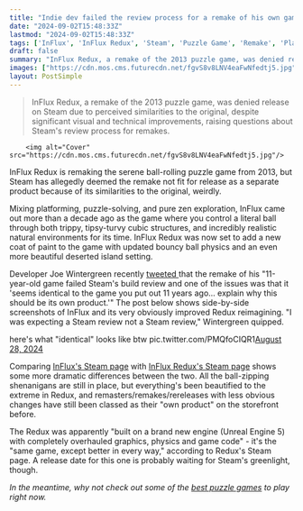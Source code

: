 ```yaml
---
title: "Indie dev failed the review process for a remake of his own game because Steam allegedly said it 'seems identical to the game you put out 11 years ago'"
date: "2024-09-02T15:48:33Z"
lastmod: "2024-09-02T15:48:33Z"
tags: ['InFlux', 'InFlux Redux', 'Steam', 'Puzzle Game', 'Remake', 'Platformer', 'Unreal Engine 5']
draft: false
summary: "InFlux Redux, a remake of the 2013 puzzle game, was denied release on Steam due to perceived similarities to the original, despite significant visual and technical improvements, raising questions about Steam's review process for remakes."
images: ["https://cdn.mos.cms.futurecdn.net/fgvS8v8LNV4eaFwNfedtj5.jpg"]
layout: PostSimple
---
```

> InFlux Redux, a remake of the 2013 puzzle game, was denied release on Steam due to perceived similarities to the original, despite significant visual and technical improvements, raising questions about Steam's review process for remakes.


        <img alt="Cover" src="https://cdn.mos.cms.futurecdn.net/fgvS8v8LNV4eaFwNfedtj5.jpg"/>
        
InFlux Redux is remaking the serene ball-rolling puzzle game from 2013, but Steam has allegedly deemed the remake not fit for release as a separate product because of its similarities to the original, weirdly.

Mixing platforming, puzzle-solving, and pure zen exploration, InFlux came out more than a decade ago as the game where you control a literal ball through both trippy, tipsy-turvy cubic structures, and incredibly realistic natural environments for its time. InFlux Redux was now set to add a new coat of paint to the game with updated bouncy ball physics and an even more beautiful deserted island setting.

Developer Joe Wintergreen recently [tweeted ](https://x.com/joewintergreen/status/1828687753678340230)that the remake of his "11-year-old game failed Steam's build review and one of the issues was that it 'seems identical to the game you put out 11 years ago... explain why this should be its own product.'" The post below shows side-by-side screenshots of InFlux and its very obviously improved Redux reimagining. "I was expecting a Steam review not a Steam review," Wintergreen quipped.

here's what "identical" looks like btw pic.twitter.com/PMQfoCIQR1[August 28, 2024](https://twitter.com/joewintergreen/status/1828760899898724863)

Comparing [InFlux's Steam page](https://store.steampowered.com/app/246980/InFlux/) with [InFlux Redux's Steam page](https://store.steampowered.com/app/867150/InFlux_Redux/) shows some more dramatic differences between the two. All the ball-zipping shenanigans are still in place, but everything's been beautified to the extreme in Redux, and remasters/remakes/rereleases with less obvious changes have still been classed as their "own product" on the storefront before.

The Redux was apparently "built on a brand new engine (Unreal Engine 5) with completely overhauled graphics, physics and game code" - it's the "same game, except better in every way," according to Redux's Steam page. A release date for this one is probably waiting for Steam's greenlight, though.

*In the meantime, why not check out some of the *[<em>best puzzle games</em>](https://www.gamesradar.com/best-puzzle-games/)* to play right now.* 
        